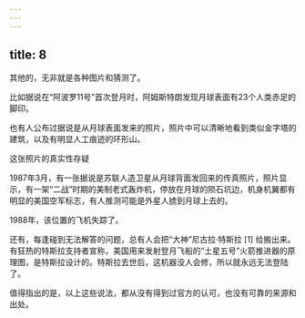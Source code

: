 ```yaml
---
---
---
```

title: 8
---



其他的，无非就是各种图片和猜测了。

比如据说在“阿波罗11号”首次登月时，阿姆斯特朗发现月球表面有23个人类赤足的脚印。

也有人公布过据说是从月球表面发来的照片，照片中可以清晰地看到类似金字塔的建筑，以及有明显人工痕迹的环形山。

这张照片的真实性存疑



1987年3月，有一张据说是苏联人造卫星从月球背面发回来的传真照片，照片显示，有一架“二战”时期的美制老式轰炸机，停放在月球的陨石坑边，机身机翼都有明显的美国空军标志，有人推测可能是外星人掳到月球上去的。

1988年，该位置的飞机失踪了。

还有，每逢碰到无法解答的问题，总有人会把“大神”尼古拉·特斯拉 [1] 给搬出来。有狂热的特斯拉支持者宣称，美国用来发射登月飞船的“土星五号”火箭推进器的原理图，是特斯拉设计的。特斯拉去世后，这机器没人会修，所以就永远无法登陆了。

值得指出的是，以上这些说法，都从没有得到过官方的认可，也没有可靠的来源和出处。